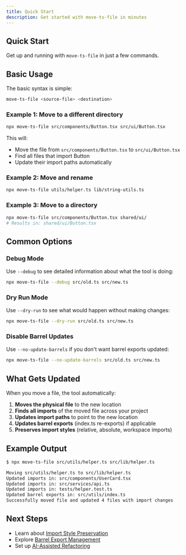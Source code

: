 ```yaml
---
title: Quick Start
description: Get started with move-ts-file in minutes
---
```


## Quick Start

Get up and running with `move-ts-file` in just a few commands.

## Basic Usage

The basic syntax is simple:

```bash
move-ts-file <source-file> <destination>
```

### Example 1: Move to a different directory

```bash
npx move-ts-file src/components/Button.tsx src/ui/Button.tsx
```

This will:
- Move the file from `src/components/Button.tsx` to `src/ui/Button.tsx`
- Find all files that import Button
- Update their import paths automatically

### Example 2: Move and rename

```bash
npx move-ts-file utils/helper.ts lib/string-utils.ts
```

### Example 3: Move to a directory

```bash
npx move-ts-file src/components/Button.tsx shared/ui/
# Results in: shared/ui/Button.tsx
```

## Common Options

### Debug Mode

Use `--debug` to see detailed information about what the tool is doing:

```bash
npx move-ts-file --debug src/old.ts src/new.ts
```

### Dry Run Mode

Use `--dry-run` to see what would happen without making changes:

```bash
npx move-ts-file --dry-run src/old.ts src/new.ts
```

### Disable Barrel Updates

Use `--no-update-barrels` if you don't want barrel exports updated:

```bash
npx move-ts-file --no-update-barrels src/old.ts src/new.ts
```

## What Gets Updated

When you move a file, the tool automatically:

1. **Moves the physical file** to the new location
2. **Finds all imports** of the moved file across your project
3. **Updates import paths** to point to the new location
4. **Updates barrel exports** (index.ts re-exports) if applicable
5. **Preserves import styles** (relative, absolute, workspace imports)

## Example Output

```bash
$ npx move-ts-file src/utils/helper.ts src/lib/helper.ts

Moving src/utils/helper.ts to src/lib/helper.ts
Updated imports in: src/components/UserCard.tsx
Updated imports in: src/services/api.ts
Updated imports in: tests/helper.test.ts
Updated barrel exports in: src/utils/index.ts
Successfully moved file and updated 4 files with import changes
```

## Next Steps

- Learn about [Import Style Preservation](/features/import-styles/)
- Explore [Barrel Export Management](/features/barrel-exports/)
- Set up [AI-Assisted Refactoring](/claude/refactoring/)
